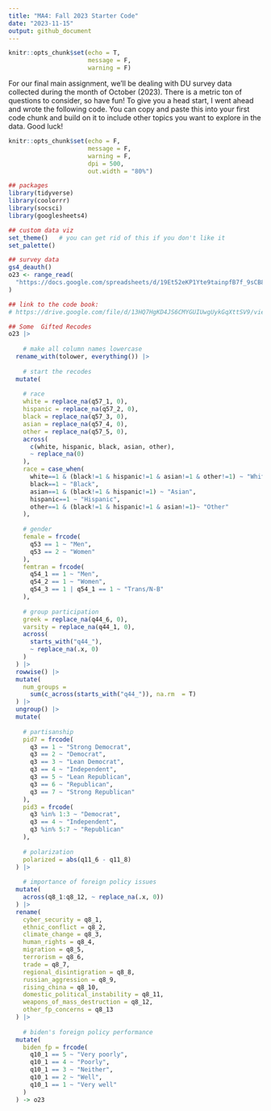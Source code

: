 ```yaml
---
title: "MA4: Fall 2023 Starter Code"
date: "2023-11-15"
output: github_document
---
```


```r
knitr::opts_chunk$set(echo = T,
                      message = F,
                      warning = F)
```


For our final main assignment, we'll be dealing with DU survey data collected during the month of October (2023). There is a metric ton of questions to consider, so have fun! To give you a head start, I went ahead and wrote the following code. You can copy and paste this into your first code chunk and build on it to include other topics you want to explore in the data. Good luck!

```r
knitr::opts_chunk$set(echo = F,
                      message = F,
                      warning = F,
                      dpi = 500,
                      out.width = "80%")

## packages
library(tidyverse)
library(coolorrr)
library(socsci)
library(googlesheets4)

## custom data viz
set_theme()   # you can get rid of this if you don't like it
set_palette()

## survey data
gs4_deauth()
o23 <- range_read(
  "https://docs.google.com/spreadsheets/d/19Et52eKP1Yte9tainpfB7f_9sCB8UAVM36DbR2ySyaI/edit#gid=1526346509"
)

## link to the code book:
# https://drive.google.com/file/d/13HQ7HgKD4JS6CMYGUIUwgUykGqXttSV9/view?usp=sharing

## Some  Gifted Recodes 
o23 |>
  
    # make all column names lowercase
  rename_with(tolower, everything()) |>
    
    # start the recodes
  mutate(
    
    # race
    white = replace_na(q57_1, 0),
    hispanic = replace_na(q57_2, 0),
    black = replace_na(q57_3, 0),
    asian = replace_na(q57_4, 0),
    other = replace_na(q57_5, 0),
    across(
      c(white, hispanic, black, asian, other),
      ~ replace_na(0)
    ),
    race = case_when(
      white==1 & (black!=1 & hispanic!=1 & asian!=1 & other!=1) ~ "White",
      black==1 ~ "Black",
      asian==1 & (black!=1 & hispanic!=1) ~ "Asian",
      hispanic==1 ~ "Hispanic",
      other==1 & (black!=1 & hispanic!=1 & asian!=1)~ "Other"
    ),
    
    # gender
    female = frcode(
      q53 == 1 ~ "Men",
      q53 == 2 ~ "Women"
    ),
    femtran = frcode(
      q54_1 == 1 ~ "Men",
      q54_2 == 1 ~ "Women",
      q54_3 == 1 | q54_1 == 1 ~ "Trans/N-B"
    ),
    
    # group participation
    greek = replace_na(q44_6, 0),
    varsity = replace_na(q44_1, 0),
    across(
      starts_with("q44_"),
      ~ replace_na(.x, 0)
    )
  ) |>
  rowwise() |>
  mutate(
    num_groups = 
      sum(c_across(starts_with("q44_")), na.rm  = T)
  ) |>
  ungroup() |>
  mutate(
    
    # partisanship
    pid7 = frcode(
      q3 == 1 ~ "Strong Democrat",
      q3 == 2 ~ "Democrat",
      q3 == 3 ~ "Lean Democrat",
      q3 == 4 ~ "Independent",
      q3 == 5 ~ "Lean Republican",
      q3 == 6 ~ "Republican",
      q3 == 7 ~ "Strong Republican"
    ),
    pid3 = frcode(
      q3 %in% 1:3 ~ "Democrat",
      q3 == 4 ~ "Independent",
      q3 %in% 5:7 ~ "Republican"
    ),
    
    # polarization
    polarized = abs(q11_6 - q11_8)
  ) |>
  
    # importance of foreign policy issues
  mutate(
    across(q8_1:q8_12, ~ replace_na(.x, 0))
  ) |>
  rename(
    cyber_security = q8_1,
    ethnic_conflict = q8_2,
    climate_change = q8_3,
    human_rights = q8_4,
    migration = q8_5,
    terrorism = q8_6,
    trade = q8_7,
    regional_disintigration = q8_8,
    russian_aggression = q8_9,
    rising_china = q8_10,
    domestic_political_instability = q8_11,
    weapons_of_mass_destruction = q8_12,
    other_fp_concerns = q8_13
  ) |>
  
    # biden's foreign policy performance
  mutate(
    biden_fp = frcode(
      q10_1 == 5 ~ "Very poorly",
      q10_1 == 4 ~ "Poorly",
      q10_1 == 3 ~ "Neither",
      q10_1 == 2 ~ "Well",
      q10_1 == 1 ~ "Very well"
    )
  ) -> o23

```

